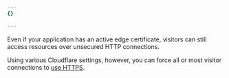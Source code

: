 ```yaml
---
{}

---
```


Even if your application has an active edge certificate, visitors can still access resources over unsecured HTTP connections.

Using various Cloudflare settings, however, you can force all or most visitor connections to [use HTTPS](/ssl/edge-certificates/encrypt-visitor-traffic/).
